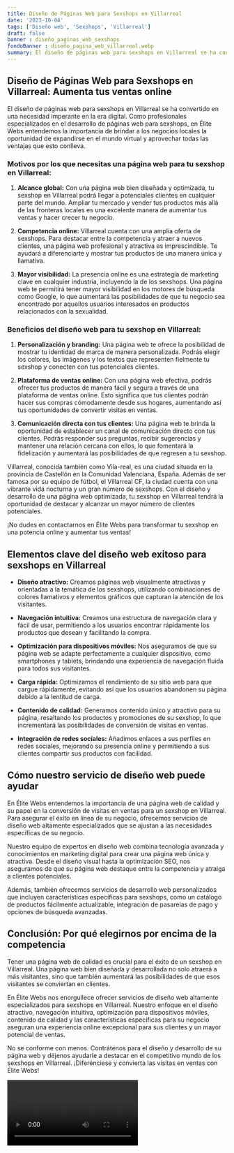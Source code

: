 ```yaml
---
title: Diseño de Páginas Web para Sexshops en Villarreal
date: '2023-10-04'
tags: ['Diseño web', 'Sexshops', 'Villarreal']
draft: false
banner : diseño_paginas_web_sexshops
fondoBanner : diseño_pagina_web_villarreal.webp
summary: El diseño de páginas web para sexshops en Villarreal se ha convertido en una necesidad imperante en la era digital. Como profesionales especializados en el desarrollo de páginas web para sexshops, en Élite Webs entendemos la importancia de brindar a los negocios locales la oportunidad de expandirse en el mundo virtual y aprovechar todas las ventajas que esto conlleva.
---
```


## Diseño de Páginas Web para Sexshops en Villarreal: Aumenta tus ventas online

El diseño de páginas web para sexshops en Villarreal se ha convertido en una necesidad imperante en la era digital. Como profesionales especializados en el desarrollo de páginas web para sexshops, en Élite Webs entendemos la importancia de brindar a los negocios locales la oportunidad de expandirse en el mundo virtual y aprovechar todas las ventajas que esto conlleva.

### Motivos por los que necesitas una página web para tu sexshop en Villarreal:

1. **Alcance global:** Con una página web bien diseñada y optimizada, tu sexshop en Villarreal podrá llegar a potenciales clientes en cualquier parte del mundo. Ampliar tu mercado y vender tus productos más allá de las fronteras locales es una excelente manera de aumentar tus ventas y hacer crecer tu negocio.

2. **Competencia online:** Villarreal cuenta con una amplia oferta de sexshops. Para destacar entre la competencia y atraer a nuevos clientes, una página web profesional y atractiva es imprescindible. Te ayudará a diferenciarte y mostrar tus productos de una manera única y llamativa.

3. **Mayor visibilidad:** La presencia online es una estrategia de marketing clave en cualquier industria, incluyendo la de los sexshops. Una página web te permitirá tener mayor visibilidad en los motores de búsqueda como Google, lo que aumentará las posibilidades de que tu negocio sea encontrado por aquellos usuarios interesados en productos relacionados con la sexualidad.

### Beneficios del diseño web para tu sexshop en Villarreal:

1. **Personalización y branding:** Una página web te ofrece la posibilidad de mostrar tu identidad de marca de manera personalizada. Podrás elegir los colores, las imágenes y los textos que representen fielmente tu sexshop y conecten con tus potenciales clientes.

2. **Plataforma de ventas online:** Con una página web efectiva, podrás ofrecer tus productos de manera fácil y segura a través de una plataforma de ventas online. Esto significa que tus clientes podrán hacer sus compras cómodamente desde sus hogares, aumentando así tus oportunidades de convertir visitas en ventas.

3. **Comunicación directa con tus clientes:** Una página web te brinda la oportunidad de establecer un canal de comunicación directo con tus clientes. Podrás responder sus preguntas, recibir sugerencias y mantener una relación cercana con ellos, lo que fomentará la fidelización y aumentará las posibilidades de que regresen a tu sexshop.

Villarreal, conocida también como Vila-real, es una ciudad situada en la provincia de Castellón en la Comunidad Valenciana, España. Además de ser famosa por su equipo de fútbol, el Villarreal CF, la ciudad cuenta con una vibrante vida nocturna y un gran número de sexshops. Con el diseño y desarrollo de una página web optimizada, tu sexshop en Villarreal tendrá la oportunidad de destacar y alcanzar un mayor número de clientes potenciales.

¡No dudes en contactarnos en Élite Webs para transformar tu sexshop en una potencia online y aumentar tus ventas!

<GifSeo />

<Cta />

## Elementos clave del diseño web exitoso para sexshops en Villarreal

- **Diseño atractivo:** Creamos páginas web visualmente atractivas y orientadas a la temática de los sexshops, utilizando combinaciones de colores llamativos y elementos gráficos que capturan la atención de los visitantes.

- **Navegación intuitiva:** Creamos una estructura de navegación clara y fácil de usar, permitiendo a los usuarios encontrar rápidamente los productos que desean y facilitando la compra.

- **Optimización para dispositivos móviles:** Nos aseguramos de que su página web se adapte perfectamente a cualquier dispositivo, como smartphones y tablets, brindando una experiencia de navegación fluida para todos sus visitantes.

- **Carga rápida:** Optimizamos el rendimiento de su sitio web para que cargue rápidamente, evitando así que los usuarios abandonen su página debido a la lentitud de carga.

- **Contenido de calidad:** Generamos contenido único y atractivo para su página, resaltando los productos y promociones de su sexshop, lo que incrementará las posibilidades de conversión de visitas en ventas.

- **Integración de redes sociales:** Añadimos enlaces a sus perfiles en redes sociales, mejorando su presencia online y permitiendo a sus clientes compartir sus productos con facilidad.

## Cómo nuestro servicio de diseño web puede ayudar

En Élite Webs entendemos la importancia de una página web de calidad y su papel en la conversión de visitas en ventas para un sexshop en Villarreal. Para asegurar el éxito en línea de su negocio, ofrecemos servicios de diseño web altamente especializados que se ajustan a las necesidades específicas de su negocio.

Nuestro equipo de expertos en diseño web combina tecnología avanzada y conocimientos en marketing digital para crear una página web única y atractiva. Desde el diseño visual hasta la optimización SEO, nos aseguramos de que su página web destaque entre la competencia y atraiga a clientes potenciales.

Además, también ofrecemos servicios de desarrollo web personalizados que incluyen características específicas para sexshops, como un catálogo de productos fácilmente actualizable, integración de pasarelas de pago y opciones de búsqueda avanzadas.

## Conclusión: Por qué elegirnos por encima de la competencia

Tener una página web de calidad es crucial para el éxito de un sexshop en Villarreal. Una página web bien diseñada y desarrollada no solo atraerá a más visitantes, sino que también aumentará las posibilidades de que esos visitantes se conviertan en clientes.

En Élite Webs nos enorgullece ofrecer servicios de diseño web altamente especializados para sexshops en Villarreal. Nuestro enfoque en el diseño atractivo, navegación intuitiva, optimización para dispositivos móviles, contenido de calidad y las características específicas para su negocio aseguran una experiencia online excepcional para sus clientes y un mayor potencial de ventas.

No se conforme con menos. Contrátenos para el diseño y desarrollo de su página web y déjenos ayudarle a destacar en el competitivo mundo de los sexshops en Villarreal. ¡Diferénciese y convierta las visitas en ventas con Élite Webs!

<Video />

<CtaBot job='Sexshops' city='Villarreal'/>

<Gmaps query='Villarreal+españa+maps' />